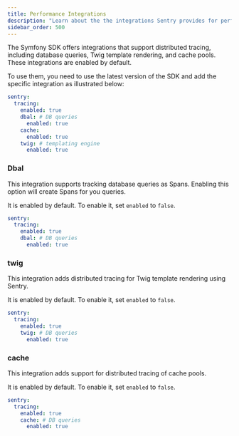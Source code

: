 ```yaml
---
title: Performance Integrations
description: "Learn about the the integrations Sentry provides for performance monitoring and how to configure them."
sidebar_order: 500
---
```


The Symfony SDK offers integrations that support distributed tracing, including database queries, Twig template rendering, and cache pools. These integrations are enabled by default.

To use them, you need to use the latest version of the SDK and add the specific integration as illustrated below:

```yaml {filename:config/packages/sentry.yaml}
sentry:
  tracing:
    enabled: true
    dbal: # DB queries
      enabled: true
    cache:
      enabled: true
    twig: # templating engine
      enabled: true
```

### Dbal

This integration supports tracking database queries as Spans. Enabling this option will create Spans for you queries.

It is enabled by default. To enable it, set `enabled` to `false`.

```yaml {filename:config/packages/sentry.yaml}
sentry:
  tracing:
    enabled: true
    dbal: # DB queries
      enabled: true
```

### twig

This integration adds distributed tracing for Twig template rendering using Sentry.

It is enabled by default. To enable it, set `enabled` to `false`.

```yaml {filename:config/packages/sentry.yaml}
sentry:
  tracing:
    enabled: true
    twig: # DB queries
      enabled: true
```

### cache

This integration adds support for distributed tracing of cache pools.

It is enabled by default. To enable it, set `enabled` to `false`.

```yaml {filename:config/packages/sentry.yaml}
sentry:
  tracing:
    enabled: true
    cache: # DB queries
      enabled: true
```

